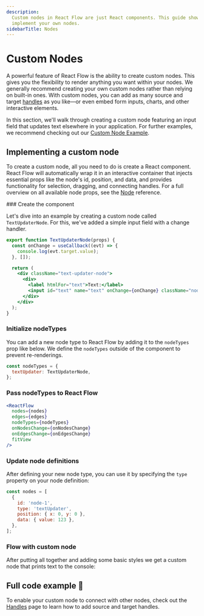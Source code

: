 ```yaml
---
description:
  Custom nodes in React Flow are just React components. This guide shows you how to
  implement your own nodes.
sidebarTitle: Nodes
---
```



# Custom Nodes

A powerful feature of React Flow is the ability to create custom nodes. This gives you the
flexibility to render anything you want within your nodes. We generally recommend creating
your own custom nodes rather than relying on built-in ones. With custom nodes, you can add
as many source and target [handles](/learn/customization/handles) as you like—or even
embed form inputs, charts, and other interactive elements.

In this section, we'll walk through creating a custom node featuring an input field that
updates text elsewhere in your application. For further examples, we recommend checking
out our [Custom Node Example](/examples/nodes/custom-node).

## Implementing a custom node

To create a custom node, all you need to do is create a React component. React Flow will
automatically wrap it in an interactive container that injects essential props like the
node's id, position, and data, and provides functionality for selection, dragging, and
connecting handles. For a full overview on all available node props, see the
[Node](/api-reference/types/node-props) reference.

<Steps>
### Create the component

Let's dive into an example by creating a custom node called `TextUpdaterNode`. For this,
we've added a simple input field with a change handler.

```jsx
export function TextUpdaterNode(props) {
  const onChange = useCallback((evt) => {
    console.log(evt.target.value);
  }, []);

  return (
    <div className="text-updater-node">
      <div>
        <label htmlFor="text">Text:</label>
        <input id="text" name="text" onChange={onChange} className="nodrag" />
      </div>
    </div>
  );
}
```

### Initialize nodeTypes

You can add a new node type to React Flow by adding it to the `nodeTypes` prop like below.
We define the `nodeTypes` outside of the component to prevent re-renderings.

```jsx
const nodeTypes = {
  textUpdater: TextUpdaterNode,
};
```

### Pass nodeTypes to React Flow

```jsx {4}
<ReactFlow
  nodes={nodes}
  edges={edges}
  nodeTypes={nodeTypes}
  onNodesChange={onNodesChange}
  onEdgesChange={onEdgesChange}
  fitView
/>
```

### Update node definitions

After defining your new node type, you can use it by specifying the `type` property on
your node definition:

```jsx {4}
const nodes = [
  {
    id: 'node-1',
    type: 'textUpdater',
    position: { x: 0, y: 0 },
    data: { value: 123 },
  },
];
```

### Flow with custom node

After putting all together and adding some basic styles we get a custom node that prints
text to the console:

<RemoteCodeViewer
  editorHeight="20vh"
  showEditor={false}
  route="learn/custom-node"
  framework="react"
/>

</Steps>

## Full code example 🏁

<RemoteCodeViewer route="learn/custom-node" framework="react" />

To enable your custom node to connect with other nodes, check out the
[Handles](/learn/customization/handles) page to learn how to add source and target
handles.
